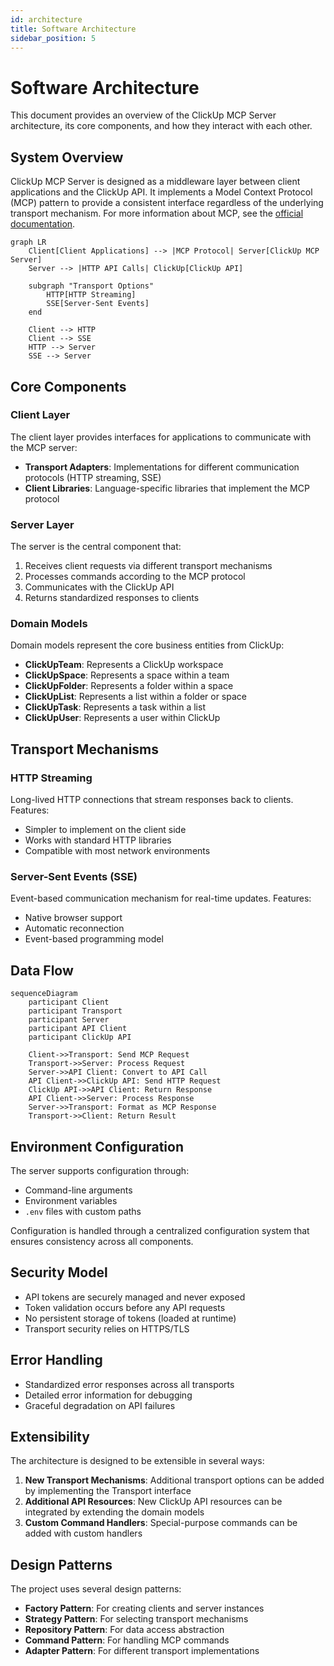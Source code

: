 ```yaml
---
id: architecture
title: Software Architecture
sidebar_position: 5
---
```


# Software Architecture

This document provides an overview of the ClickUp MCP Server architecture, its core components, and how they interact with each other.

## System Overview

ClickUp MCP Server is designed as a middleware layer between client applications and the ClickUp API. It implements a Model Context Protocol (MCP) pattern to provide a consistent interface regardless of the underlying transport mechanism. For more information about MCP, see the [official documentation](https://modelcontextprotocol.io/docs/getting-started/intro).

```mermaid
graph LR
    Client[Client Applications] --> |MCP Protocol| Server[ClickUp MCP Server]
    Server --> |HTTP API Calls| ClickUp[ClickUp API]
    
    subgraph "Transport Options"
        HTTP[HTTP Streaming]
        SSE[Server-Sent Events]
    end
    
    Client --> HTTP
    Client --> SSE
    HTTP --> Server
    SSE --> Server
```

## Core Components

### Client Layer

The client layer provides interfaces for applications to communicate with the MCP server:

- **Transport Adapters**: Implementations for different communication protocols (HTTP streaming, SSE)
- **Client Libraries**: Language-specific libraries that implement the MCP protocol

### Server Layer

The server is the central component that:

1. Receives client requests via different transport mechanisms
2. Processes commands according to the MCP protocol
3. Communicates with the ClickUp API
4. Returns standardized responses to clients

### Domain Models

Domain models represent the core business entities from ClickUp:

- **ClickUpTeam**: Represents a ClickUp workspace
- **ClickUpSpace**: Represents a space within a team
- **ClickUpFolder**: Represents a folder within a space
- **ClickUpList**: Represents a list within a folder or space
- **ClickUpTask**: Represents a task within a list
- **ClickUpUser**: Represents a user within ClickUp

## Transport Mechanisms

### HTTP Streaming

Long-lived HTTP connections that stream responses back to clients. Features:

- Simpler to implement on the client side
- Works with standard HTTP libraries
- Compatible with most network environments

### Server-Sent Events (SSE)

Event-based communication mechanism for real-time updates. Features:

- Native browser support
- Automatic reconnection
- Event-based programming model

## Data Flow

```mermaid
sequenceDiagram
    participant Client
    participant Transport
    participant Server
    participant API Client
    participant ClickUp API

    Client->>Transport: Send MCP Request
    Transport->>Server: Process Request
    Server->>API Client: Convert to API Call
    API Client->>ClickUp API: Send HTTP Request
    ClickUp API->>API Client: Return Response
    API Client->>Server: Process Response
    Server->>Transport: Format as MCP Response
    Transport->>Client: Return Result
```

## Environment Configuration

The server supports configuration through:

- Command-line arguments
- Environment variables
- `.env` files with custom paths

Configuration is handled through a centralized configuration system that ensures consistency across all components.

## Security Model

- API tokens are securely managed and never exposed
- Token validation occurs before any API requests
- No persistent storage of tokens (loaded at runtime)
- Transport security relies on HTTPS/TLS

## Error Handling

- Standardized error responses across all transports
- Detailed error information for debugging
- Graceful degradation on API failures

## Extensibility

The architecture is designed to be extensible in several ways:

1. **New Transport Mechanisms**: Additional transport options can be added by implementing the Transport interface
2. **Additional API Resources**: New ClickUp API resources can be integrated by extending the domain models
3. **Custom Command Handlers**: Special-purpose commands can be added with custom handlers

## Design Patterns

The project uses several design patterns:

- **Factory Pattern**: For creating clients and server instances
- **Strategy Pattern**: For selecting transport mechanisms
- **Repository Pattern**: For data access abstraction
- **Command Pattern**: For handling MCP commands
- **Adapter Pattern**: For different transport implementations
